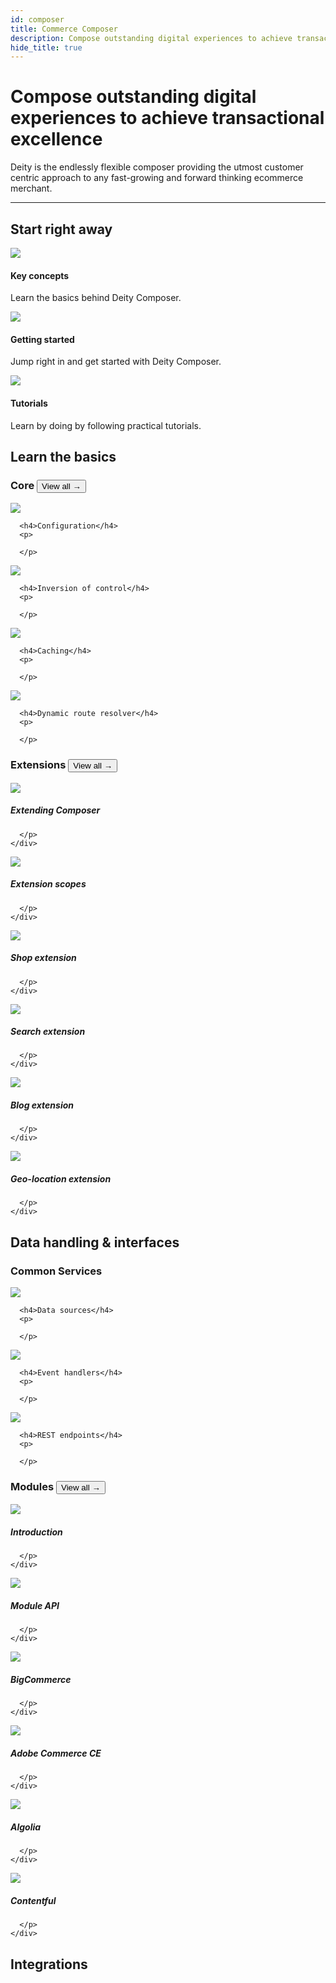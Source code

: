 ```yaml
---
id: composer
title: Commerce Composer
description: Compose outstanding digital experiences to achieve transactional excellence.
hide_title: true
---
```




<h1 className="headline mb20">Compose outstanding digital experiences to achieve transactional excellence</h1>
<p className="desc">Deity is the endlessly flexible composer providing the utmost customer centric approach to any fast-growing and forward thinking ecommerce merchant.</p>


<SignupContent />

---

## Start right away
<div className="flex mb80 brighten">
  <Card to="/docs/composer/key-concepts">
    <img src="/docs/img/icons/info.svg" />
    <h4>Key concepts</h4>
    <p>Learn the basics behind Deity Composer.</p>
  </Card>
  <Card to="/docs/composer/getting-started/overview">
    <img src="/docs/img/icons/lightning.svg" />
    <h4>Getting started</h4>
    <p>Jump right in and get started with Deity Composer.</p>
  </Card>
  <Card to="/docs/platform/support/tutorials">
    <img src="/docs/img/icons/lightbulb.svg" />
    <h4>Tutorials</h4>
    <p>Learn by doing by following practical tutorials.</p>
  </Card>
</div>



## Learn the basics
<h3 className="mt0 view-all">Core <Button variant="outline" size="medium" href="/docs/composer/core">View all →</Button></h3>

<div className="flex brighten mb60">


  <Card to="/docs/composer/core/configuration">
    <img src="/docs/img/icons/composerconfiguration.svg" />
   
      <h4>Configuration</h4>
      <p>
        
      </p>
   
  </Card>

  <Card to="/docs/composer/core/inversion-of-control">
    <img src="/docs/img/icons/inversion.svg" />
   
      <h4>Inversion of control</h4>
      <p>
        
      </p>
   
  </Card>
  <Card to="/docs/composer/core/caching">
    <img src="/docs/img/icons/composercaching.svg" />
   
      <h4>Caching</h4>
      <p>
        
      </p>
    
  </Card>

  <Card to="/docs/composer/core/dynamic-routes">
    <img src="/docs/img/icons/compass.svg" />
    
      <h4>Dynamic route resolver</h4>
      <p>
        
      </p>
   
  </Card>
  
</div>


<h3 className="mt0 view-all">Extensions <Button variant="outline" size="medium" href="/docs/composer/extensions">View all →</Button></h3>

<div className="flex brighten">
  <Card variant="horizontal" to="/docs/composer/extensions/about">
    <img src="/docs/img/icons/extending.svg" />
    <div>
      <h5>Extending Composer</h5>
      <p>
        
      </p>
    </div>
  </Card>
  <Card variant="horizontal" to="/docs/composer/extensions/extension-scopes">
    <img src="/docs/img/icons/extensionscope.svg" />
    <div>
      <h5>Extension scopes</h5>
      <p>
        
      </p>
    </div>
  </Card>
</div>
<div className="flex brighten">

  <Card variant="horizontal" to="/docs/composer/extensions/shop-extension">
    <img src="/docs/img/icons/shoppingcart.svg" />
    <div>
      <h5>Shop extension</h5>
      <p>
        
      </p>
    </div>
  </Card>
  <Card variant="horizontal" to="/docs/composer/extensions/search-extension">
    <img src="/docs/img/icons/magnifyingglass.svg" />
    <div>
      <h5>Search extension</h5>
      <p>
        
      </p>
    </div>
  </Card>
</div>
<div className="flex brighten mb100">
  
  <Card variant="horizontal" to="/docs/composer/extensions/blog-extension">
    <img src="/docs/img/icons/textaa.svg" />
    <div>
      <h5>Blog extension</h5>
      <p>
        
      </p>
    </div>
  </Card>
  <Card variant="horizontal" to="/docs/composer/extensions/geolocation-extension">
    <img src="/docs/img/icons/mappin.svg" />
    <div>
      <h5>Geo-location extension</h5>
      <p>
        
      </p>
    </div>
  </Card>  
</div>



## Data handling & interfaces

<h3 className="mt0">Common Services</h3>

<div className="flex brighten mb60">
  <Card to="/docs/composer/modules/common-services/data-sources">
    <img src="/docs/img/icons/graphqlcomposer.svg" />
   
      <h4>Data sources</h4>
      <p>
        
      </p>
    
  </Card>
  <Card to="/docs/composer/modules/common-services/event-handlers">
    <img src="/docs/img/icons/path.svg" />
  
      <h4>Event handlers</h4>
      <p>
        
      </p>
   
  </Card>
  <Card to="/docs/composer/modules/common-services/rest-endpoints">
    <img src="/docs/img/icons/restapi.svg" />
   
      <h4>REST endpoints</h4>
      <p>
        
      </p>
   
  </Card>  
</div>

<h3 className="mt0 view-all">Modules <Button variant="outline" size="medium" href="/docs/composer/modules">View all →</Button></h3>

<div className="flex brighten">
  <Card variant="horizontal" to="/docs/composer/modules/about">
    <img src="/docs/img/icons/diamondsfour.svg" />
    <div>
      <h5>Introduction</h5>
      <p>
        
      </p>
    </div>
  </Card>
  <Card variant="horizontal" to="/docs/composer/modules/module-api">
    <img src="/docs/img/icons/diamond.svg" />
    <div>
      <h5>Module API</h5>
      <p>
        
      </p>
    </div>
  </Card>
</div>
<div className="flex brighten">
  <Card variant="horizontal" to="/docs/composer/modules/bigcommerce-module">
    <img src="/docs/img/icons/modulebc.svg" />
    <div>
      <h5>BigCommerce</h5>
      <p>
        
      </p>
    </div>
  </Card>
  <Card variant="horizontal" to="/docs/composer/modules/magento2-module">
    <img src="/docs/img/icons/moduleadobe.svg" />
    <div>
      <h5>Adobe Commerce CE</h5>
      <p>
        
      </p>
    </div>
  </Card>
</div>
<div className="flex brighten mb100">
  <Card variant="horizontal" to="/docs/composer/modules/algolia-search-module">
    <img src="/docs/img/icons/modulealgolia.svg" />
    <div>
      <h5>Algolia</h5>
      <p>
        
      </p>
    </div>
  </Card>
  <Card variant="horizontal" to="/docs/composer/modules/contentful-module">
    <img src="/docs/img/icons/modulecontentful.svg" />
    <div>
      <h5>Contentful</h5>
      <p>
        
      </p>
    </div>
  </Card>
</div>

## Integrations


<IntegrationContent />
